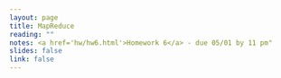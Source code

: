 ```yaml
---
layout: page
title: MapReduce 
reading: ""
notes: <a href='hw/hw6.html'>Homework 6</a> - due 05/01 by 11 pm"
slides: false
link: false
---
```


